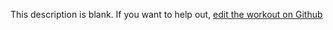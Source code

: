 
  This description is blank. If you want to help out, [edit the workout on Github](https://www.github.com/LiftArcade/exercises/blob/main/exercises/ez-bar-triceps-extension-description.mdx)